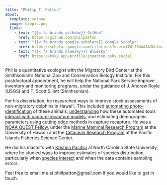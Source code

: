 ```yaml
---
title: "Philip T. Patton"
about:
  template: solana
  image: biopic.png
  links:
    - text: "{{< fa brands github>}} GitHub"
      href: https://github.com/philpatton
    - text: "{{< fa brands google-scholar>}} Google Scholar"
      href: https://scholar.google.com/citations?user=4TUtf04AAAAJ&hl=en&oi=ao
    - text: "{{< fa brands bluesky>}} Bluesky"
      href: https://bsky.app/profile/ptpatton.bsky.social
---
```


Phil is a quantitative ecologist with the Migratory Bird Center at the Smithsonian's National Zoo and Conservation Biology Institute. For this postdoctoral appointment, he will help the National Park Service improve inventory and monitoring programs, under the guidance of J. Andrew Royle (USGS) and T. Scott Sillett (Smithsonian). 

For his dissertation, he researched ways to improve stock assessments of non-migratory dolphins in Hawaiʻi. This included [automating photo-identification](https://besjournals.onlinelibrary.wiley.com/doi/full/10.1111/2041-210X.14167) of these animals, [understanding](mbc-pres.html) how these automated tools [interact with capture-recapture models](https://conbio.onlinelibrary.wiley.com/doi/10.1111/cobi.14436), and estimating demographic parameters using cutting edge methods in capture recapture. He was a [NOAA QUEST Fellow](https://www.fisheries.noaa.gov/content/quantitative-ecology-and-socioeconomics-training-quest-program), under the [Marine Mammal Research Program](https://www.mmrphawaii.org) at the University of Hawai`i and the [Cetacean Research Program](https://www.fisheries.noaa.gov/pacific-islands/science-data/whale-and-dolphin-surveys-pacific-islands) at the Pacific Islands Fisheries Science Center.

He did his master's with [Krishna Pacifici](https://cnr.ncsu.edu/directory/krishna-pacifici/) at North Carolina State University, where he studied ways to improve estimates of species distribution, particularly when [species interact](https://link.springer.com/article/10.1007/s10530-022-02825-3) and when the data contains sampling errors.

Feel free to email me at philtpatton@gmail.com if you would like to get in touch. 